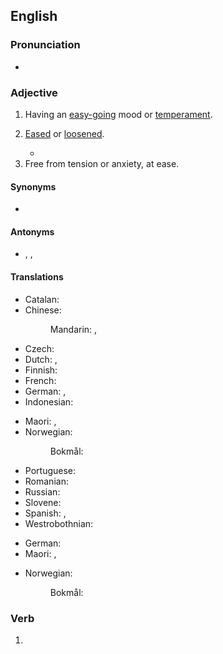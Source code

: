 ==English==

===Pronunciation===
* {{IPA|/ɹɪˈlækst/|lang=en}}

===Adjective===
{{en-adj}}

# Having an [[easy-going]] mood or [[temperament]].
#: {{ux|en|He's a '''relaxed''' kind of guy, he never lets himself get upset.}}
# [[eased|Eased]] or [[loosened]].
#: {{ux|en|The '''relaxed''' rules were greatly tightened after the lawsuit.}}
#* {{quote-book|year=1898|author={{w|Winston Churchill (novelist)|Winston Churchill}}
|title={{w|The Celebrity}}|chapter=8
|passage=I corralled the judge, and we started off across the fields, in no very mild state of fear of that gentleman's wife, whose vigilance was seldom '''relaxed'''.}}
# Free from tension or anxiety, at ease.

====Synonyms====
* {{l|en|calm}}

====Antonyms====
* {{l|en|stressed}}, {{l|en|nervous}}, {{l|en|anxious}}

====Translations====
{{trans-top|having an easy-going mood}}
* Catalan: {{t|ca|relaxat}}
* Chinese:
*: Mandarin: {{t+|cmn|輕鬆|sc=Hani}}, {{t+|cmn|轻松|tr=qīngsōng|sc=Hani}}
* Czech: {{t|cs|uvolněný|m}}
* Dutch: {{t+|nl|rustig}}, {{t+|nl|kalm}}
* Finnish: {{t+|fi|rento}}
* French: {{t+|fr|détendu|m}}
* German: {{t+|de|entspannt}}, {{t+|de|locker}}
* Indonesian: {{t+|id|santai}}
{{trans-mid}}
* Maori: {{t|mi|parohe}}, {{t|mi|pāroherohe}}
* Norwegian:
*: Bokmål: {{t+|nb|avslappet}}
* Portuguese: {{t+|pt|tranquilo}}
* Romanian: {{t+|ro|relaxat|m}}
* Russian: {{t+|ru|рассла́бленный}}
* Slovene: {{t|sl|sproščen}}
* Spanish: {{t+|es|relajado}}, {{t+|es|tranquilo}}
* Westrobothnian: {{t|gmq-bot|gleij}}
{{trans-bottom}}

{{trans-top|free from tension or anxiety, at ease}}
* German: {{t+|de|entspannt}}
* Maori: {{t|mi|aumoe}}, {{t|mi|pārore }}
{{trans-mid}}
* Norwegian:
*: Bokmål: {{t+|nb|avslappet}}
{{trans-bottom}}

===Verb===
{{head|en|verb form}}

# {{en-past of|relax}}